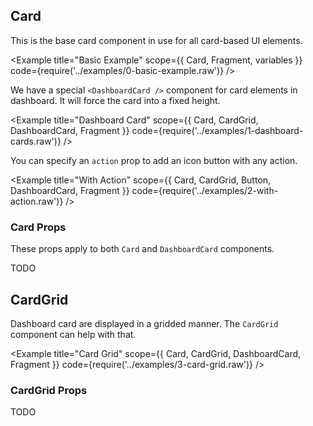 

## Card

This is the base card component in use for all card-based UI elements.

<Example title="Basic Example" scope={{ Card, Fragment, variables }} code={require('../examples/0-basic-example.raw')} />

We have a special `<DashboardCard />` component for card elements in dashboard. It will force the card into a fixed height.

<Example title="Dashboard Card" scope={{ Card, CardGrid, DashboardCard, Fragment }} code={require('../examples/1-dashboard-cards.raw')} />

You can specify an `action` prop to add an icon button with any action.

<Example title="With Action" scope={{ Card, CardGrid, Button, DashboardCard, Fragment }} code={require('../examples/2-with-action.raw')} />

### Card Props

These props apply to both `Card` and `DashboardCard` components.

TODO

## CardGrid

Dashboard card are displayed in a gridded manner. The `CardGrid` component can help with that.

<Example title="Card Grid" scope={{ Card, CardGrid, DashboardCard, Fragment }} code={require('../examples/3-card-grid.raw')} />

### CardGrid Props

TODO
